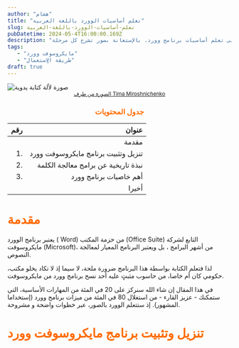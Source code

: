 ```yaml
---
author: "هشام"
title: "تعلم أساسيات الوورد باللغة العربية"
slug: تعلم-أساسيات-الوورد-باللغة-العربية
pubDatetime: 2024-05-4T16:00:00.169Z
description: "في هذا المقال سنساعدك -إن شاء الله- على تعلم أساسيات برنامج وورد، بالإستعانة بصور تشرح كل مرحلة"
tags:
   - "مايكروسوفت وورد"
   - "طريقة الاٍستعمال"
draft: true
---
```


![صورة لألة كتابة يدوية ](@assets/images/learn-word-essentials-in-arabic/cover.jpg)
<small style="display:inherit;text-align:center">
  <a href="https://www.pexels.com/photo/a-woman-typing-on-a-laptop-5717206/">الصورة من طرف Tima Miroshnichenko</a>
</small>
<h3 style="color:#FF6B01!important;text-align:center;">  جدول المحتويات</h3>

| رقم | عنوان |
| ---: | ------: |
|   |مقدمة |
| 1.  |  تنزيل وتثبيت برنامج مايكروسوفت وورد |
| 2.  | نبذة تاريخية عن برامج معالجة الكلمة|
| 3.  | أهم خاصيات برنامج وورد |
|  | أخيرا |


<h1 style="color:#FF6B01!important"> مقدمة</h1>
<p dir="rlt">
  يعتبر برنامج الوورد ( Word) من حزمة المكتب  (Office Suite) التابع لشركة مايكروسوفت (Microsoft)، من أشهر البرامج   <InPostCustomLink href={"https://ata3alam.com/posts/%D9%85%D8%A7-%D9%87%D9%88-%D8%A8%D8%B1%D9%86%D8%A7%D9%85%D8%AC-%D9%88%D9%88%D8%B1%D8%AF"} linkTitle={"المعالجة للكلمة"}/> ، بل ويعتبر البرنامج المعيار لمعالجة   النصوص.
</p>
<p dir={"rlt"}>
  لذا فتعلم الكتابة بواسطة هذا البرنامج ضرورة ملحة، لا سيما إذ لا تكاد يخلو مكتب، حكومي كان أم خاصا، من حاسوب مثبتٍ عليه أحد نسح برنامج وورد من مايكروسوفت.
</p>
<p dir={"rlt"}>
  في هذا المقال إن شاء الله سنركز على 20 في المئة من المهارات الأساسية، التي ستمكنك - عزيز القارء - من استغلال 80 في المئة من ميزات برنامج وورد (إستخداما <InPostCustomLink href={"https://ar.wikipedia.org/wiki/%D9%85%D8%A8%D8%AF%D8%A3_%D8%A8%D8%A7%D8%B1%D9%8A%D8%AA%D9%88#:~:text=%D9%8A%D9%82%D9%88%D9%84%20%D9%85%D8%A8%D8%AF%D8%A3%20%D8%A8%D8%A7%D8%B1%D9%8A%D8%AA%D9%88%20%D8%A3%D9%86%2080,%D8%8C%20%D9%8A%D9%85%D9%84%D9%83%D9%87%D8%A7%2020%25%20%D9%85%D9%86%20%D8%A7%D9%84%D8%B3%D9%83%D8%A7%D9%86.&text=%D9%81%D9%8A%D9%84%D9%81%D8%B1%D9%8A%D8%AF%D9%88%20%D8%A8%D8%A7%D8%B1%D9%8A%D8%AA%D9%88%D8%8C%20%D9%85%D8%AE%D8%AA%D8%B1%D8%B9%20%D9%85%D8%A8%D8%AF%D8%A3%20%D8%A8%D8%A7%D8%B1%D9%8A%D8%AA%D9%88."} linkTitle={"مبدأ باريتو"}/> المشهور). إذ ستتعلم الوورد بالصور، عبر خطوات واضحة و مشروحة.
</p>

<h1 style="color:#FF6B01!important"> تنزيل وتثبيت برنامج مايكروسوفت وورد  </h1>